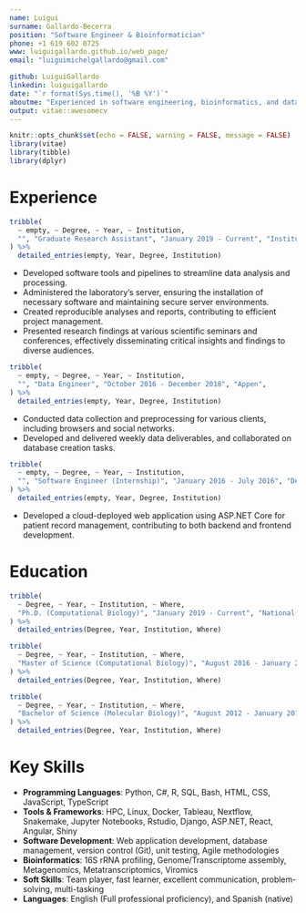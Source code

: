 ```yaml
---
name: Luigui
surname: Gallardo-Becerra
position: "Software Engineer & Bioinformatician"
phone: +1 619 602 0725
www: luiguigallardo.github.io/web_page/
email: "luiguimichelgallardo@gmail.com"

github: LuiguiGallardo
linkedin: luiguigallardo
date: "`r format(Sys.time(), '%B %Y')`"
aboutme: "Experienced in software engineering, bioinformatics, and data science. Proven track record in developing robust software solutions, managing research projects, and contributing to scientific publications."
output: vitae::awesomecv
---
```


```r
knitr::opts_chunk$set(echo = FALSE, warning = FALSE, message = FALSE)
library(vitae)
library(tibble)
library(dplyr)
```
# Experience

```r
tribble(
  ~ empty, ~ Degree, ~ Year, ~ Institution,
  "", "Graduate Research Assistant", "January 2019 - Current", "Institute of Biotechnology, UNAM",  
) %>% 
  detailed_entries(empty, Year, Degree, Institution)
```
* Developed software tools and pipelines to streamline data analysis and processing.
* Administered the laboratory's server, ensuring the installation of necessary software and maintaining secure server environments.
* Created reproducible analyses and reports, contributing to efficient project management.
* Presented research findings at various scientific seminars and conferences, effectively disseminating critical insights and findings to diverse audiences.

```r
tribble(
  ~ empty, ~ Degree, ~ Year, ~ Institution,
  "", "Data Engineer", "October 2016 - December 2018", "Appen",  
) %>% 
  detailed_entries(empty, Year, Degree, Institution)
```

* Conducted data collection and preprocessing for various clients, including browsers and social networks.
* Developed and delivered weekly data deliverables, and collaborated on database creation tasks.

```r
tribble(
  ~ empty, ~ Degree, ~ Year, ~ Institution,
  "", "Software Engineer (Internship)", "January 2016 - July 2016", "Dept. of Computer Science, CUCEI",  
) %>% 
  detailed_entries(empty, Year, Degree, Institution)
```

* Developed a cloud-deployed web application using ASP.NET Core for patient record management, contributing to both backend and frontend development.

# Education
```r
tribble(
  ~ Degree, ~ Year, ~ Institution, ~ Where,
  "Ph.D. (Computational Biology)", "January 2019 - Current", "National Autonomous University of Mexico", "Mexico City, Mexico"
) %>% 
  detailed_entries(Degree, Year, Institution, Where)
```


```r
tribble(
  ~ Degree, ~ Year, ~ Institution, ~ Where,
  "Master of Science (Computational Biology)", "August 2016 - January 2019", "National Autonomous University of Mexico", "Mexico City, Mexico"
) %>% 
  detailed_entries(Degree, Year, Institution, Where)
```


```r
tribble(
  ~ Degree, ~ Year, ~ Institution, ~ Where,
  "Bachelor of Science (Molecular Biology)", "August 2012 - January 2016", "University of Guadalajara", "Guadalajara, Mexico"
) %>% 
  detailed_entries(Degree, Year, Institution, Where)
```


# Key Skills
* **Programming Languages**: Python, C#, R, SQL, Bash, HTML, CSS, JavaScript, TypeScript
* **Tools & Frameworks**: HPC, Linux, Docker, Tableau, Nextflow, Snakemake, Jupyter Notebooks, Rstudio, Django, ASP.NET, React, Angular, Shiny
* **Software Development**: Web application development, database management, version control (Git), unit testing, Agile methodologies
* **Bioinformatics**: 16S rRNA profiling, Genome/Transcriptome assembly, Metagenomics, Metatranscriptomics, Viromics
* **Soft Skills**: Team player, fast learner, excellent communication, problem-solving, multi-tasking
* **Languages**: English (Full professional proficiency), and Spanish (native)

